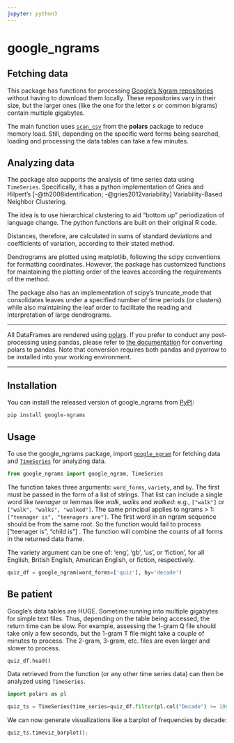 ```yaml
---
jupyter: python3
---
```


# google_ngrams

## Fetching data

This package has functions for processing [Google's Ngram repositories](http://storage.googleapis.com/books/ngrams/books/datasetsv2.html) without having to download them locally. These repositories vary in their size, but the larger ones (like the one for the letter *s* or common bigrams) contain multiple gigabytes.

The main function uses [`scan_csv`](https://docs.pola.rs/api/python/dev/reference/api/polars.scan_csv.html) from the **polars** package to reduce memory load. Still, depending on the specific word forms being searched, loading and processing the data tables can take a few minutes.

## Analyzing data

The package also supports the analysis of time series data using `TimeSeries`. Specifically, it has a python implementation of Gries and Hilpert's [-@th2008identification; -@gries2012variability] Variability-Based Neighbor Clustering.

The idea is to use hierarchical clustering to aid "bottom up" periodization of language change. The python functions are built on their original R code.

Distances, therefore, are calculated in sums of standard deviations and coefficients of variation, according to their stated method.

Dendrograms are plotted using matplotlib, following the scipy conventions for formatting coordinates. However, the package has customized functions for maintaining the plotting order of the leaves according the requirements of the method.

The package also has an implementation of scipy's truncate_mode that consolidates leaves under a specified number of time periods (or clusters) while also maintaining the leaf order to facilitate the reading and interpretation of large dendrograms.

---

All DataFrames are rendered using [polars](https://docs.pola.rs/api/python/stable/reference/index.html){.external target="_blank"}. If you prefer to conduct any post-processing using pandas, please refer to [the documentation](https://docs.pola.rs/api/python/stable/reference/dataframe/api/polars.DataFrame.to_pandas.html){.external target="_blank"} for converting polars to pandas. Note that conversion requires both pandas and pyarrow to be installed into your working environment.

---

## Installation

You can install the released version of google_ngrams from [PyPI](https://pypi.org/project/google-ngrams/){.external target="_blank"}:

```bash
pip install google-ngrams
```

## Usage

To use the google_ngrams package, import [`google_ngram`](get-started.qmd) for fetching data and [`TimeSeries`](time-series) for analyzing data.


```python
from google_ngrams import google_ngram, TimeSeries
```

The [](`~google_ngrams.ngrams.google_ngram`) function takes three arguments: `word_forms`, `variety`, and `by`. The first must be passed in the form of a list of strings. That list can include a single word like *teenager* or lemmas like *walk*, *walks* and *walked*: e.g., `["walk"]` or `["walk", "walks", "walked"]`. The same principal applies to ngrams > 1: `["teenager is", "teenagers are"]`. The first word in an ngram sequence should be from the same root. So the function would fail to process   ["teenager is", "child is"] . The function will combine the counts of all forms in the returned data frame.

The variety argument can be one of: 'eng', 'gb', 'us', or 'fiction', for all English, British English, American English, or fiction, respectively.

```python
quiz_df = google_ngram(word_forms=['quiz'], by='decade')
```

::: {.callout-warning}
## Be patient

Google’s data tables are HUGE. Sometime running into multiple gigabytes for simple text files. Thus, depending on the table being accessed, the return time can be slow. For example, assessing the 1-gram Q file should take only a few seconds, but the 1-gram T file might take a couple of minutes to process. The 2-gram, 3-gram, etc. files are even larger and slower to process.
:::


```python
quiz_df.head()
```

Data retrieved from the [](`~google_ngrams.ngrams.google_ngram`) function (or any other time series data) can then be analyzed using `TimeSeries`.

```python
import polars as pl

quiz_ts = TimeSeries(time_series=quiz_df.filter(pl.col("Decade") >= 1900), time_col='Decade', values_col='RF')
```

We can now generate visualizations like a barplot of frequencies by decade:

```python
quiz_ts.timeviz_barplot();
```

